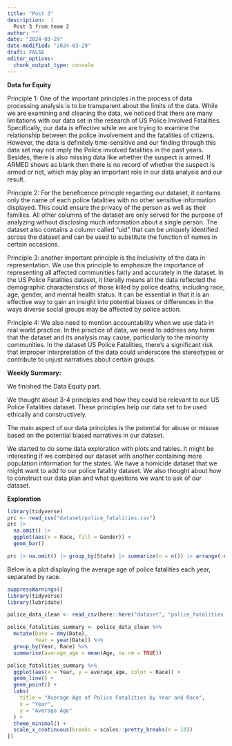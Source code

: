 ```yaml
---
title: "Post 3"
description:  |
  Post 3 from team 2
author: ""
date: "2024-03-29"
date-modified: "2024-03-29"
draft: FALSE
editor_options: 
  chunk_output_type: console
---
```

**Data for Equity**

Principle 1: One of the important principles in the process of data processing analysis is to be transparent about the limits of the data. While we are examining and cleaning the data, we noticed that there are many limitations with our data set in the research of US Police Involved Fatalities. Specifically, our data is effective while we are trying to examine the relationship between the police involvement and the fatalities of citizens. However, the data is definitely time-sensitive and our finding through this data set may not imply the Police involved fatalities in the past years. Besides, there is also missing data like whether the suspect is armed. If ARMED shows as blank then there is no record of whether the suspect is armed or not, which may play an important role in our data analysis and our result.


Principle 2: For the beneficence principle regarding our dataset, it contains only the name of each police fatalities with no other sensitive information displayed. This could ensure the privacy of the person as well as their families. All other columns of the dataset are only served for the purpose of analyzing without disclosing much information about a single person. The dataset also contains a column called “uid” that can be uniquely identified across the dataset and can be used to substitute the function of names in certain occasions. 

Principle 3: another important principle is the Inclusivity of the data in representation. We use this principle to emphasize the importance of representing all affected communities fairly and accurately in the dataset. In the US Police Fatalities dataset, it literally means all the data reflected the demographic characteristics of those killed by police deaths, including race, age, gender, and mental health status. It can be essential in that it is an effective way to gain an insight into potential biases or differences in the ways diverse social groups may be affected by police action. 

Principle 4: We also need to mention accountability when we use data in real world practice. In the practice of data, we need to address any harm that the dataset and its analysis may cause, particularly to the minority communities. In the dataset US Police Fatalities, there's a significant risk that improper interpretation of the data could underscore the stereotypes or contribute to unjust narratives about certain groups.

**Weekly Summary:**

We finished the Data Equity part. 

We thought about 3-4 principles and how they could be relevant to our US Police Fatalities dataset. These principles help our data set to be used ethically and constructively.

The main aspect of our data principles is the potential for abuse or misuse based on the potential biased narratives in our dataset.

We started to do some data exploration with plots and tables. It might be interesting if we combined our dataset with another containing more population information for the states. We have a homicide dataset that we might want to add to our police fatality dataset. We also thought about how to construct our data plan and what questions we want to ask of our dataset.

**Exploration**
```r
library(tidyverse)
prc <- read_csv("dataset/police_fatalities.csv")
prc |> 
  na.omit() |>  
  ggplot(aes(x = Race, fill = Gender)) + 
  geom_bar()
```

```r
prc |> na.omit() |> group_by(State) |> summarize(n = n()) |> arrange(-n)
```


Below is a plot displaying the average age of police fatalities each year, separated by race.

```r
suppressWarnings({
library(tidyverse)
library(lubridate)

police_data_clean <- read_csv(here::here("dataset", "police_fatalities.csv"))

police_fatalities_summary <- police_data_clean %>%
  mutate(Date = dmy(Date),  
         Year = year(Date)) %>%  
  group_by(Year, Race) %>% 
  summarise(average_age = mean(Age, na.rm = TRUE)) 

police_fatalities_summary %>%
  ggplot(aes(x = Year, y = average_age, color = Race)) +
  geom_line() +  
  geom_point() + 
  labs(
    title = "Average Age of Police Fatalities by Year and Race",
    x = "Year",
    y = "Average Age"
  ) +
  theme_minimal() +
  scale_x_continuous(breaks = scales::pretty_breaks(n = 10)) 
})
```

